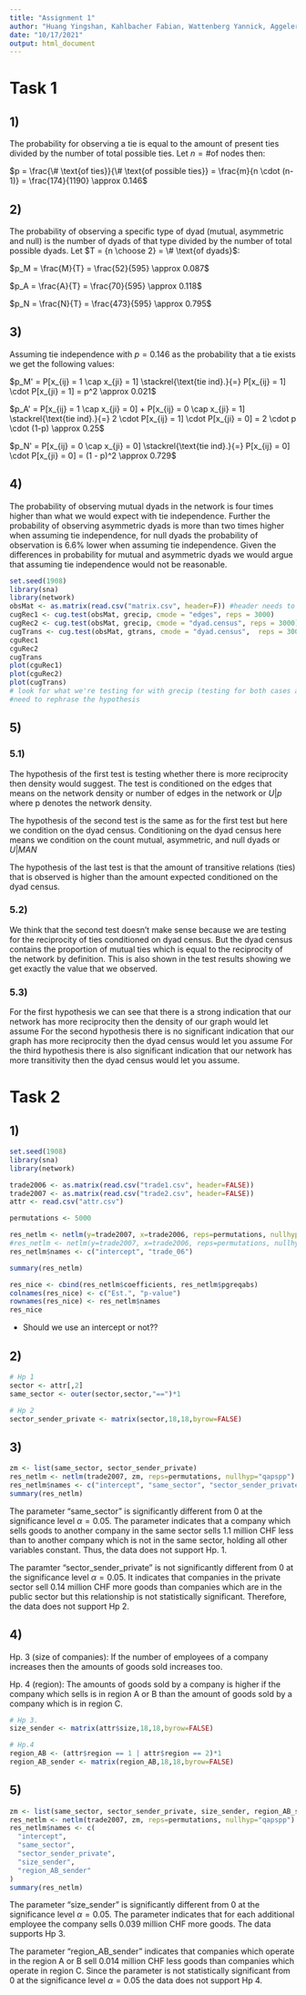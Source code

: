 ```yaml
---
title: "Assignment 1"
author: "Huang Yingshan, Kahlbacher Fabian, Wattenberg Yannick, Aggeler Samuel"
date: "10/17/2021"
output: html_document
---
```


# Task 1
## 1)
The probability for observing a tie is equal to the amount of present ties divided by the number of total possible ties.
Let $n = \# \text{of nodes then}$:

$p = \frac{\# \text{of ties}}{\# \text{of possible ties}} = \frac{m}{n \cdot (n-1)} = \frac{174}{1190} \approx 0.146$


## 2)
The probability of observing a specific type of dyad (mutual, asymmetric and null) is the number of dyads of that type divided by the number of total possible dyads.
Let $T = {n \choose 2} = \# \text{of dyads}$:

$p_M = \frac{M}{T} = \frac{52}{595} \approx 0.087$

$p_A = \frac{A}{T} = \frac{70}{595} \approx 0.118$

$p_N = \frac{N}{T} = \frac{473}{595} \approx 0.795$


## 3)
Assuming tie independence with $p = 0.146$ as the probability that a tie exists we get the following values:

$p_M' = P[x_{ij} = 1 \cap x_{ji} = 1] \stackrel{\text{tie ind}.}{=} P[x_{ij} = 1] \cdot P[x_{ji} = 1] = p^2 \approx 0.021$

$p_A' = P[x_{ij} = 1 \cap x_{ji} = 0] + P[x_{ij} = 0 \cap x_{ji} = 1]  \stackrel{\text{tie ind}.}{=}  2 \cdot P[x_{ij} = 1] \cdot P[x_{ji} = 0] = 2 \cdot p \cdot (1-p) \approx 0.25$

$p_N' = P[x_{ij} = 0 \cap x_{ji} = 0] \stackrel{\text{tie ind}.}{=} P[x_{ij} = 0] \cdot P[x_{ji} = 0] = (1 - p)^2 \approx 0.729$


## 4)
The probability of observing mutual dyads in the network is four times higher than what we would expect with tie independence. Further the probability of observing asymmetric dyads
is more than two times higher when assuming tie independence, for null dyads the probability of observation is 6.6\% lower when assuming tie independence.
Given the differences in probability for mutual and asymmetric dyads we would argue that assuming tie independence would not be reasonable.


```r

set.seed(1908)
library(sna)
library(network)
obsMat <- as.matrix(read.csv("matrix.csv", header=F)) #header needs to be false, look at observed values again, they changed now
cugRec1 <- cug.test(obsMat, grecip, cmode = "edges", reps = 3000)
cugRec2 <- cug.test(obsMat, grecip, cmode = "dyad.census", reps = 3000)
cugTrans <- cug.test(obsMat, gtrans, cmode = "dyad.census",  reps = 3000)
cguRec1
cguRec2
cugTrans
plot(cguRec1)
plot(cguRec2)
plot(cugTrans)
# look for what we're testing for with grecip (testing for both cases at once)
#need to rephrase the hypothesis 

```
## 5)
### 5.1)
The hypothesis of the first test is testing whether there is more reciprocity then density would suggest. The test is conditioned on the edges that means on the network density or number of edges in the network or $U|p$ where p denotes the network density. 

The hypothesis of the second test is the same as for the first test but here we condition on the dyad census. Conditioning on the dyad census here means we condition on the count mutual, asymmetric, and null dyads or $U|MAN$

The hypothesis of the last test is that the amount of transitive relations (ties) that is observed is higher than the amount expected conditioned on the dyad census.

### 5.2)
We think that the second test doesn't make sense because we are testing for the reciprocity of ties conditioned on dyad census. But the dyad census contains the proportion of mutual ties which is equal to the reciprocity of the network by definition. This is also shown in the test results showing we get exactly the value that we observed.

### 5.3)
For the first hypothesis we can see that there is a strong indication that our network has more reciprocity then the density of our graph would let assume
For the second hypothesis there is no significant indication that our graph has more reciprocity then the dyad census would let you assume
For the third hypothesis there is also significant indication that our network has more transitivity then the dyad census would let you assume.

# Task 2

## 1)

```r
set.seed(1908)
library(sna)
library(network)
```

```r
trade2006 <- as.matrix(read.csv("trade1.csv", header=FALSE))
trade2007 <- as.matrix(read.csv("trade2.csv", header=FALSE))
attr <- read.csv("attr.csv")

permutations <- 5000

res_netlm <- netlm(y=trade2007, x=trade2006, reps=permutations, nullhyp="qapy", intercept=T)
#res_netlm <- netlm(y=trade2007, x=trade2006, reps=permutations, nullhyp="qapy", intercept=F)
res_netlm$names <- c("intercept", "trade_06")

summary(res_netlm)

res_nice <- cbind(res_netlm$coefficients, res_netlm$pgreqabs)
colnames(res_nice) <- c("Est.", "p-value")
rownames(res_nice) <- res_netlm$names
res_nice
```
- Should we use an intercept or not??


## 2)
```r
# Hp 1
sector <- attr[,2]
same_sector <- outer(sector,sector,"==")*1

# Hp 2
sector_sender_private <- matrix(sector,18,18,byrow=FALSE)
```

## 3)
```r
zm <- list(same_sector, sector_sender_private)
res_netlm <- netlm(trade2007, zm, reps=permutations, nullhyp="qapspp")
res_netlm$names <- c("intercept", "same_sector", "sector_sender_private")
summary(res_netlm)
```
The parameter "same_sector" is significantly different from 0 at the significance level $\alpha=0.05$. The parameter indicates that a company which sells goods to another company in the same sector sells 1.1 million CHF less than to another company which is not in the same sector, holding all other variables constant. Thus, the data does not support Hp. 1.

The paramter "sector_sender_private" is not significantly different from 0 at the significance level $\alpha=0.05$. It indicates that companies in the private sector sell 0.14 million CHF more goods than companies which are in the public sector but this relationship is not statistically significant. Therefore, the data does not support Hp 2. 

## 4)
Hp. 3 (size of companies): If the number of employees of a company increases then the amounts of goods sold increases too. 

Hp. 4 (region): The amounts of goods sold by a company is higher if the company which sells is in region A or B than the amount of goods sold by a company which is in region C.

```r
# Hp 3.
size_sender <- matrix(attr$size,18,18,byrow=FALSE)

# Hp.4
region_AB <- (attr$region == 1 | attr$region == 2)*1
region_AB_sender <- matrix(region_AB,18,18,byrow=FALSE)
```

## 5)
```r
zm <- list(same_sector, sector_sender_private, size_sender, region_AB_sender)
res_netlm <- netlm(trade2007, zm, reps=permutations, nullhyp="qapspp")
res_netlm$names <- c(
  "intercept",
  "same_sector",
  "sector_sender_private",
  "size_sender",
  "region_AB_sender"
)
summary(res_netlm)
```

The parameter "size_sender" is significantly different from 0 at the significance level $\alpha=0.05$. The parameter indicates that for each additional employee the company sells 0.039 million CHF more goods. The data supports Hp 3.

The parameter "region_AB_sender" indicates that companies which operate in the region A or B sell 0.014 million CHF less goods than companies which operate in region C. Since the parameter is not statistically significant from 0 at the significance level $\alpha=0.05$ the data does not support Hp 4.    
